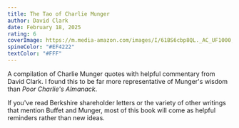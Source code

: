 ```yaml
---
title: The Tao of Charlie Munger
author: David Clark
date: February 18, 2025
rating: 6
coverImage: https://m.media-amazon.com/images/I/61BS6cbp8QL._AC_UF1000,1000_QL80_.jpg
spineColor: "#EF4222"
textColor: "#FFF"
---
```


A compilation of Charlie Munger quotes with helpful commentary from David Clark. I found this to be far more representative of Munger's wisdom than _Poor Charlie's Almanack_.

If you've read Berkshire shareholder letters or the variety of other writings that mention Buffet and Munger, most of this book will come as helpful reminders rather than new ideas.
